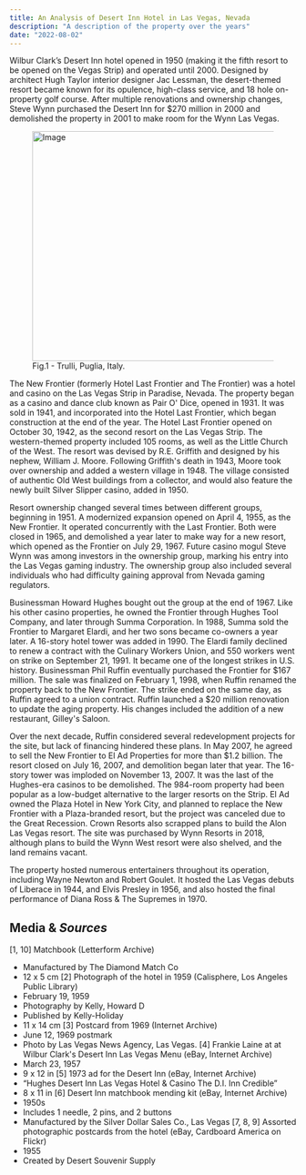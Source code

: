 ```yaml
---
title: An Analysis of Desert Inn Hotel in Las Vegas, Nevada
description: "A description of the property over the years"
date: "2022-08-02"
---
```


Wilbur Clark’s Desert Inn hotel opened in 1950 (making it the fifth resort to be opened on the Vegas Strip) and operated until 2000. Designed by architect Hugh Taylor interior designer Jac Lessman, the desert-themed resort became known for its opulence, high-class service, and 18 hole on-property golf course. After multiple renovations and ownership changes, Steve Wynn purchased the Desert Inn for $270 million in 2000 and demolished the property in 2001 to make room for the Wynn Las Vegas.


<figure>
  <Image src="/test.jpg" width="718" height="404" alt="Image" />
  <figcaption>Fig.1 - Trulli, Puglia, Italy.</figcaption>
</figure>

The New Frontier (formerly Hotel Last Frontier and The Frontier) was a hotel and casino on the Las Vegas Strip in Paradise, Nevada. The property began as a casino and dance club known as Pair O' Dice, opened in 1931. It was sold in 1941, and incorporated into the Hotel Last Frontier, which began construction at the end of the year. The Hotel Last Frontier opened on October 30, 1942, as the second resort on the Las Vegas Strip. The western-themed property included 105 rooms, as well as the Little Church of the West. The resort was devised by R.E. Griffith and designed by his nephew, William J. Moore. Following Griffith's death in 1943, Moore took over ownership and added a western village in 1948. The village consisted of authentic Old West buildings from a collector, and would also feature the newly built Silver Slipper casino, added in 1950.

Resort ownership changed several times between different groups, beginning in 1951. A modernized expansion opened on April 4, 1955, as the New Frontier. It operated concurrently with the Last Frontier. Both were closed in 1965, and demolished a year later to make way for a new resort, which opened as the Frontier on July 29, 1967. Future casino mogul Steve Wynn was among investors in the ownership group, marking his entry into the Las Vegas gaming industry. The ownership group also included several individuals who had difficulty gaining approval from Nevada gaming regulators.

Businessman Howard Hughes bought out the group at the end of 1967. Like his other casino properties, he owned the Frontier through Hughes Tool Company, and later through Summa Corporation. In 1988, Summa sold the Frontier to Margaret Elardi, and her two sons became co-owners a year later. A 16-story hotel tower was added in 1990. The Elardi family declined to renew a contract with the Culinary Workers Union, and 550 workers went on strike on September 21, 1991. It became one of the longest strikes in U.S. history. Businessman Phil Ruffin eventually purchased the Frontier for $167 million. The sale was finalized on February 1, 1998, when Ruffin renamed the property back to the New Frontier. The strike ended on the same day, as Ruffin agreed to a union contract. Ruffin launched a $20 million renovation to update the aging property. His changes included the addition of a new restaurant, Gilley's Saloon.

Over the next decade, Ruffin considered several redevelopment projects for the site, but lack of financing hindered these plans. In May 2007, he agreed to sell the New Frontier to El Ad Properties for more than $1.2 billion. The resort closed on July 16, 2007, and demolition began later that year. The 16-story tower was imploded on November 13, 2007. It was the last of the Hughes-era casinos to be demolished. The 984-room property had been popular as a low-budget alternative to the larger resorts on the Strip. El Ad owned the Plaza Hotel in New York City, and planned to replace the New Frontier with a Plaza-branded resort, but the project was canceled due to the Great Recession. Crown Resorts also scrapped plans to build the Alon Las Vegas resort. The site was purchased by Wynn Resorts in 2018, although plans to build the Wynn West resort were also shelved, and the land remains vacant.

The property hosted numerous entertainers throughout its operation, including Wayne Newton and Robert Goulet. It hosted the Las Vegas debuts of Liberace in 1944, and Elvis Presley in 1956, and also hosted the final performance of Diana Ross & The Supremes in 1970.



## Media & *Sources*
[1, 10] Matchbook (Letterform Archive)
- Manufactured by The Diamond Match Co
- 12 x 5 cm
[2] Photograph of the hotel in 1959 (Calisphere, Los Angeles Public Library)
- February 19, 1959
- Photography by Kelly, Howard D
- Published by Kelly-Holiday
- 11 x 14 cm
[3] Postcard from 1969 (Internet Archive)
- June 12, 1969 postmark
- Photo by Las Vegas News Agency, Las Vegas.
[4] Frankie Laine at at Wilbur Clark's Desert Inn Las Vegas Menu (eBay, Internet Archive)
- March 23, 1957
- 9 x 12 in
[5] 1973 ad for the Desert Inn (eBay, Internet Archive)
- “Hughes Desert Inn Las Vegas Hotel & Casino The D.I. Inn Credible”
- 8 x 11 in
[6] Desert Inn matchbook mending kit (eBay, Internet Archive)
- 1950s
- Includes 1 needle, 2 pins, and 2 buttons
- Manufactured by the Silver Dollar Sales Co., Las Vegas
[7, 8, 9] Assorted photographic postcards from the hotel (eBay, Cardboard America on Flickr)
- 1955
- Created by Desert Souvenir Supply
